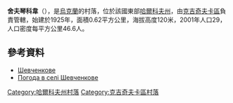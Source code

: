 {{coord|49|28|2|N|35|45|8|E|scale:100000_region:UA|display=title}}

'''舍夫琴科韋'''（{{lang-uk|Шевченкове}}），是[[烏克蘭|烏克蘭]]的村落，位於該國東部[[哈爾科夫州|哈爾科夫州]]，由[[克吉奇夫卡區|克吉奇夫卡區]]負責管轄，始建於1925年，面積0.62平方公里，海拔高度120米，2001年人口29，人口密度每平方公里46.6人。

==參考資料==
*[http://w1.c1.rada.gov.ua/pls/z7502/A005?rdat1=09.01.2009&rf7571=33325 Шевченкове]{{dead link|date=2018年4月 |bot=InternetArchiveBot |fix-attempted=yes }}
* [http://weather.in.ua/ua/har'kovskaja/28807 Погода в селі Шевченкове]

{{DEFAULTSORT:Шевченкове}}
[[Category:哈爾科夫州村落|Category:哈爾科夫州村落]]
[[Category:克吉奇夫卡區村落|Category:克吉奇夫卡區村落]]


{{Kharkiv-geo-stub}}